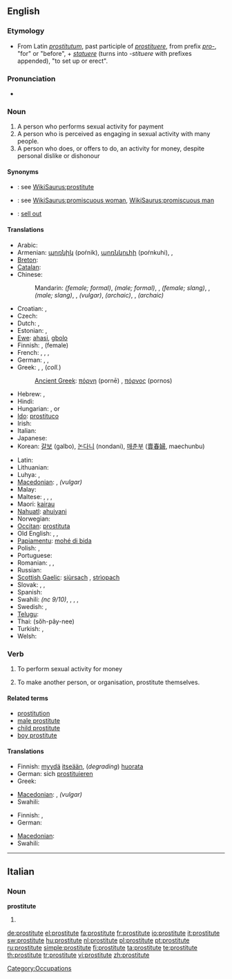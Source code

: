 ==English==
{{wikipedia}}

===Etymology===
* From Latin ''[[prostitutum]]'', past participle of ''[[prostituere]]'', from prefix ''[[pro-]]'', "for" or "before", + ''[[statuere]]'' (turns into ''-stituere'' with prefixes appended), "to set up or erect".

===Pronunciation===
* {{audio|en-us-prostitute.ogg|Audio (US)}}

===Noun===
{{en-noun}}

# A person who performs sexual activity for payment
# A person who is perceived as engaging in sexual activity with many people.
# A person who does, or offers to do, an activity for money, despite personal dislike or dishonour

====Synonyms====
* {{italbrac|person who performs sexual activity for payment}}: see [[WikiSaurus:prostitute]]
* {{italbrac|person perceived as engaging in sexual activity}}: see [[WikiSaurus:promiscuous woman]], [[WikiSaurus:promiscuous man]]
* {{italbrac|person who does an activity for money}}: [[sell out]]

====Translations====
{{trans-top|a person having sex for profit}}
* Arabic: {{t-|ar|عاهرة|f|tr=3aahira}}
* Armenian: [[պոռնիկ]] (poŕnik), [[պոռնկուհի]] (poŕnkuhi),  {{t|hy|մարմնավաճառուհի|tr=marmnavač̣aṙuhi}},  {{qualifier|vulgar}} {{t-|hy|բոզ|tr=boz}}
* [[Breton]]: {{t+|br|gast|f|xs=Breton}}
* [[Catalan]]: {{t+|ca|prostituta|f}}
* Chinese:
*: Mandarin: {{t|zh|妓女|tr=jìnǚ|sc=Hani}} ''(female; formal)'', {{t|zh|妓男|tr=jìnán|sc=Hani}} ''(male; formal)'', {{t|zh|雞|sc=Hani}}, {{t|zh|鸡|tr=jī|sc=Hani}} ''(female; slang)'', {{t|zh|鴨|sc=Hani}}, {{t|zh|鸭|tr=yā|sc=Hani}} ''(male; slang)'', {{t|zh|雞婆|sc=Hani}}, {{t|zh|鸡婆|tr=jīpó|sc=Hani}} ''(vulgar)'', {{zh-zh-p|娼妓|chāngjì}} ''(archaic)'', {{t|zh|風塵女|sc=Hani}}, {{t|zh|风尘女|tr=fēngchénnǚ|sc=Hani}} ''(archaic)''
* Croatian: {{t-|hr|prostitutka|f|alt=pròstitūtka}}, {{t-|hr|kurva|f|alt=kȗrva}}
* Czech: {{t-|cs|prostitutka|f}}
* Dutch: {{t|nl|prostituee|f}}, {{t+|nl|hoer|f}}
* Estonian: {{t|et|prostituut}}, {{t-|et|hoor}}
* [[Ewe]]: [[ahasi]], [[gbolo]]
* Finnish: {{t+|fi|prostituoitu}}, {{t+|fi|huora}} (female)
* French: {{t+|fr|prostitué|m}}, {{t+|fr|prostituée|f}}, {{t-|fr|fille des rues|f}}, {{t+|fr|fille de joie|f}}
* German: {{t+|de|Prostituierte|m|f}}, {{t+|de|Hure|f}}, {{t-|de|Dirne|f}}
* Greek: {{t+|el|πόρνη|f|tr=pórni}}, {{t|el|πόρνος|m|tr=pórnos}}, {{t+|el|πουτάνα|f|tr=putána}} (''coll.'')
*: [[Ancient Greek]]: [[πόρνη]] (pornē) {{f}}, [[πόρνος]] (pornos) {{m}}
* Hebrew: {{t+|he|זונה|f|tr=zona}}, {{t|he|ג׳יגולו|m|tr=jigolo}}
* Hindi: {{t-|hi|वेश्या|tr=veshya|xs=Hindi}}
* Hungarian: {{t+|hu|prostituált}}, {{t+|hu|prosti|f}} or {{t|hu|örömlány|f}}
* [[Ido]]: [[prostituco]]
* Irish: {{t+|ga|striapach|f|xs=Irish}}
* Italian: {{t+|it|prostituta|f}}
* Japanese: {{t-|ja|売春婦|tr=baishunfu}}
* Korean: [[갈보]] (galbo), [[논다니]] (nondani), [[매춘부]] ([[賣春婦]], maechunbu)
{{trans-mid}}
* Latin: {{t-|la|meretrix|f}}
* Lithuanian: {{t|lt|prostitutė|f|xs=Lithuanian}}
* Luhya: {{tø|luy|mng'ang'ule}},  {{tø|luy|mng'ang'ule}}
* [[Macedonian]]: {{t-|mk|проститутка|f|tr=prostitútka}},  {{t-|mk|курва|f|tr=kúrva}} ''(vulgar)''
* Malay: {{t+|ms|pelacur|xs=Malay}}
* Maltese: {{t-|mt|prostituta|f|xs=Maltese}}, {{t|mt|prostitut|m|xs=Maltese}}, {{t|mt|qaħba|f|xs=Maltese}}, {{t|mt|ġerrej|m|xs=Maltese}}
* Maori: [[kairau]]
* [[Nahuatl]]: [[ahuiyani]]
* Norwegian: {{t-|no|prostituert|m}}
* [[Occitan]]: [[prostituta#Occitan|prostituta]] {{f}}
* Old English: {{t-|ang|portcwéne|f|xs=Old English}}, {{t-|ang|myltestre|f|xs=Old English}}, {{t-|ang|hore|f|xs=Old English}}
* [[Papiamentu]]: [[mohé di bida]]
* Polish: {{t+|pl|prostytutka|f}}, {{t|pl|męska prostytutka|m}}
* Portuguese: {{t+|pt|prostituta|f}}
* Romanian: {{t|ro|prostituată|f}}, {{t+|ro|curvă|f}}, {{t|ro|târfă|f}}
* Russian: {{t+|ru|проститутка|f|tr=prostitútka}}
* [[Scottish Gaelic]]: [[siùrsach]] {{f}}, [[strìopach]] {{f}}
* Slovak: {{t|sk|prostitútka|f}}, {{t-|sk|kurva|f}}, {{t|sk|cundra|f}}
* Spanish: {{t+|es|prostituta|f}}
* Swahili: {{tø|sw|malaya}} ''(nc 9/10)'',  {{t+|sw|kahaba|xs=Swahili}},  {{t+|sw|changudoa|xs=Swahili}},  {{t+|sw|kiberenge|xs=Swahili}},  {{t+|sw|kiberenge|xs=Swahili}}
* Swedish: {{t|sv|prostituerad}}, {{t+|sv|hora}}
* [[Telugu]]: {{t|te|వేశ్య|tr=vaeSya}}
* Thai: {{Thai|[[โสเภณี]]}} (sŏh-pây-nee)
* Turkish: {{t+|tr|orospu}}, {{t|tr|fahişe}}
* Welsh: {{t-|cy|putain|f|xs=Welsh}}
{{trans-bottom}}

===Verb===
{{en-verb|prostitut|ing}}

# {{context|transitive|usually reflexively}} To perform sexual activity for money
# {{transitive}} To make another person, or organisation, prostitute themselves.

====Related terms====
* [[prostitution]]
* [[male prostitute]]
* [[child prostitute]]
* [[boy prostitute]]

====Translations====
{{trans-top|To perform sexual activity for money}}
* Finnish: [[myydä]] [[itsensä|itseään]], (''degrading'') [[huorata]]
* German: sich [[prostituieren]]
* Greek: {{t|el|εκπορνεύomai|tr=ekpornévomai}}
{{trans-mid}}
* [[Macedonian]]: {{t|mk|се проституира|tr=se prostituíra}},  {{t|mk|се курва|tr=se kúrva}} ''(vulgar)''
* Swahili: {{t|sw|ukahaba|xs=Swahili}}
{{trans-bottom}}

{{trans-top|To make another person, or organisation, prostitute themselves}}
* Finnish: {{t+|fi|myydä}}, {{t-|fi|prostituoida}}
* German: {{t-|de|prostituieren}}
{{trans-mid}}
* [[Macedonian]]: {{t|mk|проституира|tr=prostituíra}}
* Swahili: {{t|sw|ukahaba|xs=Swahili}}
{{trans-bottom}}

[[Category:Occupations]]

----

==Italian==

===Noun===
'''prostitute''' {{f}}

# {{plural of|[[prostituta]]|lang=Italian}}

[[de:prostitute]]
[[el:prostitute]]
[[fa:prostitute]]
[[fr:prostitute]]
[[io:prostitute]]
[[it:prostitute]]
[[sw:prostitute]]
[[hu:prostitute]]
[[nl:prostitute]]
[[pl:prostitute]]
[[pt:prostitute]]
[[ru:prostitute]]
[[simple:prostitute]]
[[fi:prostitute]]
[[ta:prostitute]]
[[te:prostitute]]
[[th:prostitute]]
[[tr:prostitute]]
[[vi:prostitute]]
[[zh:prostitute]]
